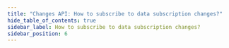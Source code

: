 ```yaml
---
title: "Changes API: How to subscribe to data subscription changes?"
hide_table_of_contents: true
sidebar_label: How to subscribe to data subscription changes?
sidebar_position: 6
---
```





<LanguageSwitcher supportedLanguages={supportedLanguages} />

<LanguageContent language="csharp">
   <HowToSubscribeToDataSubscriptionChangesCsharp />
</LanguageContent>

<LanguageContent language="java">
   <HowToSubscribeToDataSubscriptionChangesJava />
</LanguageContent>


<!---
- [How to create a data subscription?](../../client-api/data-subscriptions/how-to-create-data-subscription)

-->